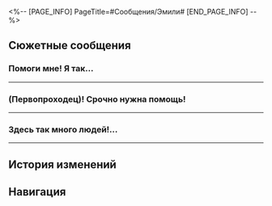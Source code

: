 <%-- [PAGE_INFO]
PageTitle=#Сообщения/Эмили#
[END_PAGE_INFO] --%>
{{Сообщение Инфобокс
|id          = 48
|Изображение = НИП Эмили Иконка.png
|Тип         = НИП
|Отправитель = Эмили
|Описание    = Творите добро, говорите доброе, будьте добры!
|Фракция     = Космическая станция «Герта»
}}

==Сюжетные сообщения==
===Помоги мне! Я так...===
{{Сообщения
|условие_получения = 
|текст =
:'''Эмили:''' Помоги мне! Я так нервничаю... У-у-у... В Отделе откровений появилась новая исследовательница, я не осмеливаюсь с ней разговаривать.
:'''Эмили:''' Секундочку... Как надо? «Привет, (Первопроходец), что у тебя сегодня на ужин?»
:{Выбор} Да так, вкусняшки разные.
::'''(Первопроходец):''' Да так, вкусняшки разные.
::'''Эмили:''' Вкусняшки? Отправь фотку?
:{Выбор} Лень есть.
::'''(Первопроходец):''' Сил нет. Не буду ужинать.
::'''Эмили:''' Ты только с голоду не помри из-за лени.
:{Выбор} Ты на мне тренируешься?
::'''(Первопроходец):''' Какая знакомая фраза... Эй, ты на мне тренируешься переписываться?
::'''Эмили:''' Хе-хе, ты меня {{MC|ж=раскусила|м=раскусил}}.
:'''Эмили:''' Ну... Мне просто нужно потренироваться. Я просто не привыкла... Не привыкла разговаривать с такими людьми.
:'''Эмили:''' Ты не знаешь, но я призвала всё своё мужество, чтобы поговорить с кем-то из моего отдела.
:'''Эмили:''' И этот человек очень удивился! Но всё прошло хорошо. В любом случае... большое спасибо тебе, мастер слова!
}}
----

===(Первопроходец)! Срочно нужна помощь!===
{{Сообщения
|условие_получения = 
|текст =
:'''Эмили:''' (Первопроходец)! Срочно нужна помощь!
:'''Эмили:''' Я хочу поговорить с кем-то из Отдела прикладных искусств. Как думаешь, уместно ли сказать...
:'''Эмили:''' Привет, а ты уже {{MC|ж=поужинала|м=поужинал}}? Что бы ты {{MC|ж=хотела|м=хотел}} съесть на ужин?
:{Выбор} Просто жареный рис.
::'''(Первопроходец):''' Я планирую приготовить жареный рис на космической станции.
:{Выбор} Аппетита нет. Не буду есть.
::'''(Первопроходец):''' Сегодня что-то нет аппетита.
:'''Эмили:''' Что? Правда?
:{Выбор} Правда? А что потом?
::'''(Первопроходец):''' Ого! Правда? А потом?
::'''Эмили:''' А ещё... Эй, это была моя реплика!
:{Выбор} Ты опять забыла свою реплику?
::'''(Первопроходец):''' ...Чему я тебя {{MC|ж=учила|м=учил}}? Ты опять забыла свою реплику?
::'''Эмили:''' Ох, что же делать... Я так волнуюсь!
:'''Эмили:''' Я столькому сегодня выучилась и до сих пор пытаюсь усвоить.
:'''Эмили:''' И тогда я сделаю свой ход! Честно говоря, я не очень уверена в этом, но после того, как написала тебе, мне намного лучше... Спасибо!
}}
----

===Здесь так много людей!...===
{{Сообщения
|условие_получения = 
|текст =
:'''Эмили:''' Здесь так много людей! Такое ощущение, что здесь собралась вся космическая станция.
:'''Эмили:''' Люди из отдела галактической геополитики... Тема, о которой они говорили, полностью соответствует моим исследовательским планам! А-а-а, что мне делать?! Там так много людей, что я даже не знаю, как присоединиться к разговору!
:'''Эмили:''' Вот так правильно? Приветики, (Первопроходец), как дела? Ты уже {{MC|ж=поела|м=поел}}? А я ещё нет. А что ты ешь? Покажи?
:{Выбор} Я ещё не {{MC|ж=ела|м=ел}}!
::'''(Первопроходец):''' Я ещё не {{MC|ж=ела|м=ел}}!
:{Выбор} Не знаю, чего бы съесть.
::'''(Первопроходец):''' Не знаю, чего бы съесть.
:'''Эмили:''' Ой, правда? А я думала, ты пришлёшь мне фотку, чтобы похвастаться... Вот так неожиданность!
:'''Эмили:''' Уже поздно! Почему ты ещё не {{MC|ж=поела|м=поел}}?
:{Выбор} Не знаю, что выбрать.
::'''(Первопроходец):''' Не знаю, что выбрать.
::'''Эмили:''' Угу, прекрасно тебя понимаю.
:{Выбор} Сегодня нет аппетита.
::'''(Первопроходец):''' Что-то не хочется есть.
::'''Эмили:''' Хм, ладно. Раз ты не хочешь есть.
:'''Эмили:''' Как тебе? Я всему научилась!
:{Выбор} Думаю, ты готова.
::'''(Первопроходец):''' Больше мне нечему тебя научить. Думаю, ты готова.
:{Выбор} Тебе ещё многому предстоит научиться!
::'''(Первопроходец):''' Общение - это целая наука. Тебе ещё многому предстоит научиться.
:'''Эмили:''' Что? Серьёзно? Ого... А почему?
:'''Эмили:''' Ха-ха, ладно, шутки в сторону. Я хочу поблагодарить тебя за то, что {{MC|ж=научила|м=научил}} этим фразам, теперь я могу общаться с другими исследователями.
:'''Эмили:''' Честно говоря, у меня никогда раньше не было столько запросов в друзья... Это всё благодаря тебе! Спасибо!
}}
----

==История изменений==
{{История изменений|2.7}}

==Навигация==
{{Сообщения Навбокс}}